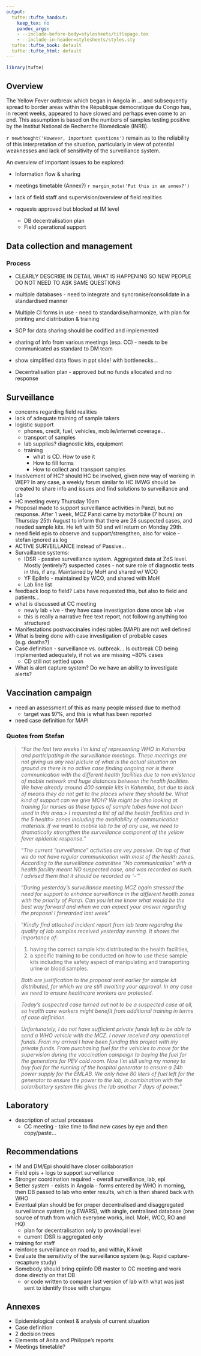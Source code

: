 ```yaml
---
output:
  tufte::tufte_handout:
    keep_tex: no
    pandoc_args:
    - --include-before-body=stylesheets/titlepage.tex
    - --include-in-header=stylesheets/styles.sty
  tufte::tufte_book: default
  tufte::tufte_html: default
---
```


```r
library(tufte)
```

<!-- ```{r fig.margin = TRUE, echo=FALSE}  -->
<!-- knitr::include_graphics('figure/logo_who.pdf') -->
<!-- ``` -->

<!-- # Yellow Fever outbreak, DRC -->
<!-- # Report on surveillance & data management -->

## Overview
The Yellow Fever outbreak which began in Angola in ... and subsequently spread to border areas within the République démocratique du Congo has, in recent weeks, appeared to have slowed and perhaps even come to an end. This assumption is based on the numbers of samples testing positive by the Institut National de Recherche Biomédicale (INRB).

<!-- <span class="newthought">However, important questions</span> -->
<!-- \newthought{However, important questions}  -->

`r newthought('However, important questions')` remain as to the reliability of this interpretation of the situation, particularly in view of potential weaknesses and lack of sensitivity of the surveillance system.

An overview of important issues to be explored:

- Information flow & sharing
- meetings timetable (Annex?) `r margin_note('Put this in an annex?')`
- lack of field staff and supervision/overview of field realities

- requests approved but blocked at IM level
  + DB decentralisation plan
  + Field operational support


## Data collection and management

### Process

- CLEARLY DESCRIBE IN DETAIL WHAT IS HAPPENING SO NEW PEOPLE DO NOT NEED TO ASK SAME QUESTIONS




- multiple databases - need to integrate and syncronise/consolidate in a standardised manner
- Multiple CI forms in use - need to standardise/harmonize, with plan for printing and distribution & training
- SOP for data sharing should be codified and implemented
- sharing of info from various meetings (esp. CC) - needs to be communicated as standard to DM team
- show simplified data flows in ppt slide! with bottlenecks...
- Decentralisation plan - approved but no funds allocated and no response

## Surveillance

- concerns regarding field realities
- lack of adequate training of sample takers
- logistic support
  - phones, credit, fuel, vehicles, mobile/internet coverage...
  - transport of samples
  - lab supplies? diagnostic kits, equipment
  - training
      + what is CD. How to use it
      + How to fill forms
      + How to collect and transport samples
- Involvement of HC? should HC be involved, given new way of working in WEP? In any case, a weekly forum similar to HC IMWG should be created to share info and issues and find solutions to surveillance and lab
- HC meeting every Thursday 10am
- Proposal made to support surveillance activities in Panzi, but no response. After 1 week, MCZ Panzi came by motorbike (7 hours) on Thursday 25th August to inform that there are 28 suspected cases, and needed sample kits. He left with 50 and will return on Monday 29th.
- need field epis to observe and support/strengthen, also for voice - stefan ignored as log
- ACTIVE SURVEILLANCE instead of Passive...
- Survaillance systems:
  - IDSR - passive surveillance system. Aggregated data at ZdS level. Mostly (entirely?) suspected cases - not sure role of diagnostic tests in this, if any. Maintained by MoH and shared w/ WCO
  - YF EpiInfo - maintained by WCO, and shared with MoH
  - Lab line list
- feedback loop to field? Labs have requested this, but also to field and patients...
- what is discussed at CC meeting
    + newly lab +ive - they have case investigation done once lab +ive
    + this is really a narrative free text report, not following anything too structured
- Manifestations postvaccinales indésirables (MAPI) are not well defined
- What is being done with case investigation of probable cases (e.g. deaths?)
- Case definition - surveillance vs. outbreak... Is outbreak CD being implemented adequately, if not we are missing ~80% cases
    + CD still not settled upon
- What is alert capture system? Do we have an ability to investigate alerts?




## Vaccination campaign
- need an assessment of this as many people missed due to method
    + target was 97%, and this is what has been reported
- need case definition for MAPI

### Quotes from Stefan

>"*For the last two weeks I'm kind of representing WHO in Kahemba and participating in the surveillance meetings. These meetings are not giving us any real picture of what is the actual situation on ground as there is no active case finding ongoing nor is there communication with the different health facilities due to non existence of mobile network and huge distances between the health facilities.* 
>*We have already around 400 sample kits in Kahemba, but due to lack of means  they do not get to the places where they should be. What kind of support can we give MOH? We might be also looking at training for nurses as these types of sample tubes have not been used in this area.> I requested a list of all the health facilities and in the 5 health> zones including the availability of communication materials.* 
>*If we want to mobile lab to be of any use, we need to dramatically strengthen the surveillance component of the yellow fever epidemic response.*"

> "*The current "surveillance" activities are vey passive. On top of that we do not have regular communication with most of the health  zones.* 
> *According to the surveillance committee "No communication" with a health facility meant NO suspected case, and was recorded as such. I advised them that it should be recorded as '-'* "

> "*During yesterday's surveillance meeting MCZ again stressed the need for support to enhance surveillance in the different health zones with the priority of Panzi.* 
> *Can you let me know what would be the best way forward and when we can expect your answer regarding the proposal I forwarded last week*"

> "*Kindly find attached incident report from lab team regarding the quality of lab samples received yesterday evening.* 
> *It shows the importance of:*

> 1.  having the correct sample kits distributed to the health facilities,
> 1.  a specific training to be conducted on how to use these sample kits including the safety aspect of manipulating and transporting urine or blood samples.

> *Both are justification to the proposal sent earlier for sample kit distributed, for which we are still awaiting your approval. In any case we need to ensure healthcare workers are protected.*

> *Today's suspected case turned out not to be a suspected case at all, so health care workers might benefit from additional training in terms of case definition.*

> *Unfortunately, I do not have sufficient private funds left to be able to send a WHO vehicle with the MCZ. I never received any operational funds. From my arrival I have been funding this project with my private funds. From purchasing fuel for the vehicles to move for the supervision during the vaccination campaign to buying the fuel for the generators for PEV cold room. Now I'm still using my money to buy fuel for the running of the hospital generator to ensure a 24h power supply for the EMLAB. We only have 80 liters of fuel left for the generator to ensure the power to the lab, in combination with the solar/battery system this gives the lab another 7 days of power.*"

## Laboratory

- description of actual processes
  - CC meeting - take time to find new cases by eye and then copy/paste...

## Recommendations
- IM and DM/Epi should have closer collaboration
- Field epis + logs to support surveillance
- Stronger coordination required - overall surveillance, lab, epi
- Better system - exists in Angola - forms entered by WHO in morning, then DB passed to lab who enter results, which is then shared back with WHO
- Eventual plan should be for proper decentralised and disaggregated surveillance system (e.g EWARS), with single, centralised database (one source of truth from which everyone works, incl. MoH, WCO, RO and HQ)
    + plan for decentralisation only to provincial level
    + current IDSR is aggregated only
- training for staff
- reinforce surveillance on road to, and within, Kikwit
- Evaluate the sensitivity of the surveillance system (e.g. Rapid capture-recapture study)
- Somebody should bring epiinfo DB master to CC meeting and work done directly on that DB
    + or code written to compare last version of lab with what was just sent to identify those with changes


## Annexes
- Epidemiological context & analysis of current situation
- Case definition
- 2 decision trees
- Elements of Anita and Philippe's reports
- Meetings timetable?


